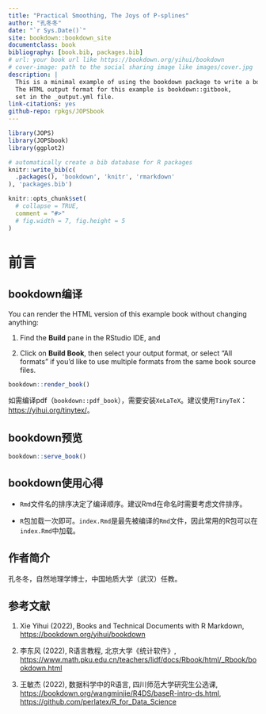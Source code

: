 ```yaml
--- 
title: "Practical Smoothing, The Joys of P-splines"
author: "孔冬冬"
date: "`r Sys.Date()`"
site: bookdown::bookdown_site
documentclass: book
bibliography: [book.bib, packages.bib]
# url: your book url like https://bookdown.org/yihui/bookdown
# cover-image: path to the social sharing image like images/cover.jpg
description: |
  This is a minimal example of using the bookdown package to write a book.
  The HTML output format for this example is bookdown::gitbook,
  set in the _output.yml file.
link-citations: yes
github-repo: rpkgs/JOPSbook
---
```


```r
library(JOPS)
library(JOPSbook)
library(ggplot2)

# automatically create a bib database for R packages
knitr::write_bib(c(
  .packages(), 'bookdown', 'knitr', 'rmarkdown'
), 'packages.bib')

knitr::opts_chunk$set(
  # collapse = TRUE,
  comment = "#>"
  # fig.width = 7, fig.height = 5
)
```

# 前言 {.unnumbered #Intro}

## bookdown编译 {.unnumbered #render}

You can render the HTML version of this example book without changing anything:

1. Find the **Build** pane in the RStudio IDE, and

1. Click on **Build Book**, then select your output format, or select "All formats" if you'd like to use multiple formats from the same book source files.

```r
bookdown::render_book()
```
如需编译pdf（`bookdown::pdf_book`），需要安装`XeLaTeX`。建议使用`TinyTeX`：<https://yihui.org/tinytex/>。

## bookdown预览 {.unnumbered #view}

```r
bookdown::serve_book()
```

## bookdown使用心得 {.unnumbered #thinking}

- `Rmd`文件名的排序决定了编译顺序。建议Rmd在命名时需要考虑文件排序。

- `R`包加载一次即可。`index.Rmd`是最先被编译的`Rmd`文件，因此常用的R包可以在`index.Rmd`中加载。


## 作者简介 {.unnumbered #author}

孔冬冬，自然地理学博士，中国地质大学（武汉）任教。


## 参考文献 {.unnumbered #reference}

1. Xie Yihui (2022), Books and Technical Documents with R Markdown,
   <https://bookdown.org/yihui/bookdown>

2. 李东风 (2022), R语言教程, 北京大学《统计软件》,
   <https://www.math.pku.edu.cn/teachers/lidf/docs/Rbook/html/_Rbook/bookdown.html>

3. 王敏杰 (2022), 数据科学中的R语言, 四川师范大学研究生公选课,
   <https://bookdown.org/wangminjie/R4DS/baseR-intro-ds.html>, 
   <https://github.com/perlatex/R_for_Data_Science>
